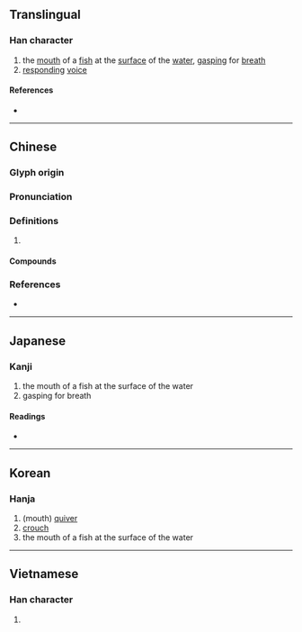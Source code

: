 {{character info/new}}
==Translingual==

===Han character===
{{Han char|rn=30|rad=口|as=09|sn=12|four=66027|canj=RWLB|ids=⿰口禺}}

# the [[mouth]] of a [[fish]] at the [[surface]] of the [[water]], [[gasp]]ing for [[breath]]
# [[respond]]ing [[voice]]

====References====
* {{Han ref|kx=0197.120|dkj=03898|dj=0418.320|hdz=10653.120|uh=5581|ud=21889|bh=D871|bd=55409}}

----

==Chinese==
{{zh-forms}}

===Glyph origin===
{{Han etym}}

===Pronunciation===
{{zh-pron
|m=yóng,yú
|c=jung4,jyu4
|mc=y
|oc=y
|cat=
}}

===Definitions===
{{zh-hanzi}}

# {{rfdef|zh}}

====Compounds====
{{zh-der|喁喁噥噥|喁喁|噞喁|喁喁細語}}

===References===
* {{R:yue:mfccd}}

----

==Japanese==

===Kanji===
{{ja-kanji|grade=|rs=口09}}

# the mouth of a fish at the surface of the water
# gasping for breath

====Readings====
* {{ja-readings|on=[[ぎょう]] (gyō), [[ぐ]] (gu), [[ごう]] (gō)|kun=[[あぎとう]] (agitou)}}

----

==Korean==

===Hanja===
{{ko-hanja|hangeul=[[옹]], [[우]]|rv=ong, u|mr=ong, u}}

# (mouth) [[quiver]]
# [[crouch]]
# the mouth of a fish at the surface of the water

----

==Vietnamese==

===Han character===
{{vi-hantu|[[ngụm]]|rs=口09}}

# {{defn|lang=vi|sort=口09}}